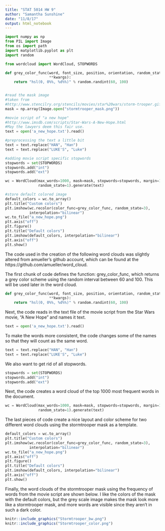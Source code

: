 ```yaml
---
title: "STAT 5014 HW 9"
author: "Samantha Sunshine"
date: "11/8/17"
output: html_notebook
---
```


```python
import numpy as np
from PIL import Image
from os import path
import matplotlib.pyplot as plt
import random

from wordcloud import WordCloud, STOPWORDS

def grey_color_func(word, font_size, position, orientation, random_state=None,
                    **kwargs):
    return "hsl(0, 0%%, %d%%)" % random.randint(60, 100)


#read the mask image
#taken from
#http://www.stencilry.org/stencils/movies/star%20wars/storm-trooper.gif
mask = np.array(Image.open("stormtrooper_mask.png"))

#movie script of "a new hope"
#http://www.imsdb.com/scripts/Star-Wars-A-New-Hope.html
#May the lawyers deem this fair use.
text = open('a_new_hope.txt').read()

#preprocessing the text a little bit
text = text.replace("HAN", "Han")
text = text.replace("LUKE'S", "Luke")

#adding movie script specific stopwords
stopwords = set(STOPWORDS)
stopwords.add("int")
stopwords.add("ext")

wc = WordCloud(max_words=1000, mask=mask, stopwords=stopwords, margin=10,
               random_state=1).generate(text)

#store default colored image
default_colors = wc.to_array()
plt.title("Custom colors")
plt.imshow(wc.recolor(color_func=grey_color_func, random_state=3),
           interpolation="bilinear")
wc.to_file("a_new_hope.png")
plt.axis("off")
plt.figure()
plt.title("Default colors")
plt.imshow(default_colors, interpolation="bilinear")
plt.axis("off")
plt.show()
```

The code used in the creation of the following word clouds was slightly altered from amueller's github account, which can be found at the https://github.com/amueller/word_cloud.  

The first chunk of code defines the function: grey_color_func, which returns a grey color scheme using the random interval between 60 and 100. This will be used later in the word cloud.  

```python
def grey_color_func(word, font_size, position, orientation, random_state=None,
                    **kwargs):
    return "hsl(0, 0%%, %d%%)" % random.randint(60, 100)
```

Next, the code reads in the text file of the movie script from the Star Wars movie, "A New Hope" and names it text.  

```python
text = open('a_new_hope.txt').read()
```

To make the words more consistent, the code changes some of the names so that they will count as the same word.  

```python
text = text.replace("HAN", "Han")
text = text.replace("LUKE'S", "Luke")
```

We also want to get rid of all stopwords.  

```python
stopwords = set(STOPWORDS)
stopwords.add("int")
stopwords.add("ext")
```

Next, the code creates a word cloud of the top 1000 most frequent words in the document.  

```python
wc = WordCloud(max_words=1000, mask=mask, stopwords=stopwords, margin=10,
               random_state=1).generate(text)
```

The last pieces of code create a nice layout and color scheme for two different word clouds using the stormtrooper mask as a template.  

```python
default_colors = wc.to_array()
plt.title("Custom colors")
plt.imshow(wc.recolor(color_func=grey_color_func, random_state=3),
           interpolation="bilinear")
wc.to_file("a_new_hope.png")
plt.axis("off")
plt.figure()
plt.title("Default colors")
plt.imshow(default_colors, interpolation="bilinear")
plt.axis("off")
plt.show()
```

Finally, the word clouds of the stormtrooper mask using the frequency of words from the movie script are shown below. I like the colors of the mask with the default colors, but the grey scale image makes the mask look more like a stormtrooper mask, and more words are visible since they aren't in such a dark color.  

```r
knitr::include_graphics("Stormtrooper_bw.png")
knitr::include_graphics("Stormtrooper_color.png")
```

